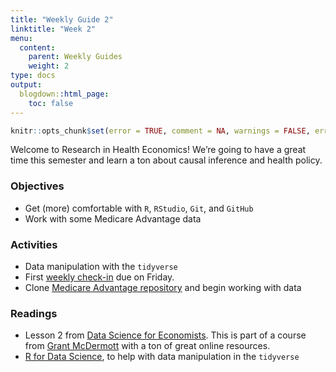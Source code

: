 ```yaml
---
title: "Weekly Guide 2"
linktitle: "Week 2"
menu:
  content:
    parent: Weekly Guides
    weight: 2
type: docs
output:
  blogdown::html_page:
    toc: false
---
```


```r
knitr::opts_chunk$set(error = TRUE, comment = NA, warnings = FALSE, errors = FALSE, messages = FALSE, tidy = FALSE, echo = FALSE)
```

Welcome to Research in Health Economics! We're going to have a great time this semester and learn a ton about causal inference and health policy.

### Objectives

- Get (more) comfortable with `R`, `RStudio`, `Git`, and `GitHub`
- Work with some Medicare Advantage data

### Activities 

- Data manipulation with the `tidyverse`
- First [weekly check-in](/assignment/weekly-check-in.html) due on Friday.
- Clone [Medicare Advantage repository](https://github.com/imccart/Medicare-Advantage) and begin working with data 

### Readings
- Lesson 2 from [Data Science for Economists](https://github.com/uo-ec607/lectures). This is part of a course from [Grant McDermott](https://grantmcdermott.com/) with a ton of great online resources.
- [R for Data Science](https://r4ds.had.co.nz/), to help with data manipulation in the `tidyverse`